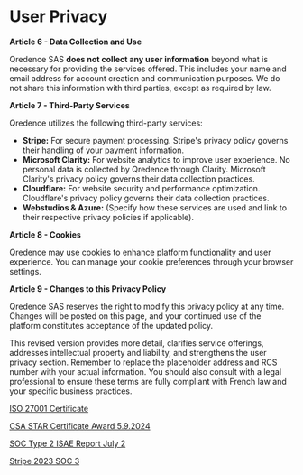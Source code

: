 # User Privacy

**Article 6 - Data Collection and Use**

Qredence SAS **does not collect any user information** beyond what is necessary for providing the services offered. This includes your name and email address for account creation and communication purposes. We do not share this information with third parties, except as required by law.

**Article 7 - Third-Party Services**

Qredence utilizes the following third-party services:

- **Stripe:** For secure payment processing. Stripe's privacy policy governs their handling of your payment information.
- **Microsoft Clarity:** For website analytics to improve user experience. No personal data is collected by Qredence through Clarity. Microsoft Clarity's privacy policy governs their data collection practices.
- **Cloudflare:** For website security and performance optimization. Cloudflare's privacy policy governs their data collection practices.
- **Webstudios & Azure:** (Specify how these services are used and link to their respective privacy policies if applicable).

**Article 8 - Cookies**

Qredence may use cookies to enhance platform functionality and user experience. You can manage your cookie preferences through your browser settings.

**Article 9 - Changes to this Privacy Policy**

Qredence SAS reserves the right to modify this privacy policy at any time. Changes will be posted on this page, and your continued use of the platform constitutes acceptance of the updated policy.

This revised version provides more detail, clarifies service offerings, addresses intellectual property and liability, and strengthens the user privacy section. Remember to replace the placeholder address and RCS number with your actual information. You should also consult with a legal professional to ensure these terms are fully compliant with French law and your specific business practices.

[ISO 27001 Certificate](https://pub-6e99193555c24ae3a2eef24f684d75dd.r2.dev/Resiliency%20Report%20Nov%2019%202023.pdf)

[CSA STAR Certificate Award 5.9.2024](https://pub-6e99193555c24ae3a2eef24f684d75dd.r2.dev/CSA%20STAR%20Certificate%20Award%205.9.2024.pdf)

[SOC Type 2 ISAE Report July 2](https://pub-6e99193555c24ae3a2eef24f684d75dd.r2.dev/SOC%20Type%202%20ISAE%20Report%20July%202.pdf)

[Stripe 2023 SOC 3](https://pub-6e99193555c24ae3a2eef24f684d75dd.r2.dev/Stripe%202023%20SOC%203.pdf)
